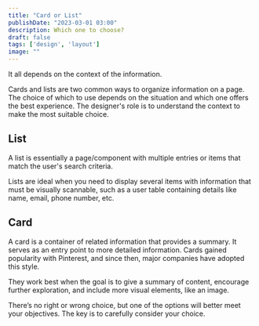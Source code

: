 ```yaml
---
title: "Card or List"
publishDate: "2023-03-01 03:00"
description: Which one to choose?
draft: false
tags: ['design', 'layout']
image: ""
---
```


<figure>
    <ImageZoom client:load src="/uploads/images/notes/card-list.webp" alt="Breakpoints" />
</figure>

It all depends on the context of the information.

Cards and lists are two common ways to organize information on a page. The choice of which to use depends on the situation and which one offers the best experience. The designer's role is to understand the context to make the most suitable choice.

## List

<figure>
    <ImageZoom client:load src="/uploads/images/notes/list-example.png" alt="List" />
</figure>

A list is essentially a page/component with multiple entries or items that match the user's search criteria.

Lists are ideal when you need to display several items with information that must be visually scannable, such as a user table containing details like name, email, phone number, etc.

## Card

<figure>
    <ImageZoom client:load src="/uploads/images/notes/card-example.png" alt="Card" />
</figure>

A card is a container of related information that provides a summary. It serves as an entry point to more detailed information. Cards gained popularity with Pinterest, and since then, major companies have adopted this style.

They work best when the goal is to give a summary of content, encourage further exploration, and include more visual elements, like an image.


There’s no right or wrong choice, but one of the options will better meet your objectives. The key is to carefully consider your choice.